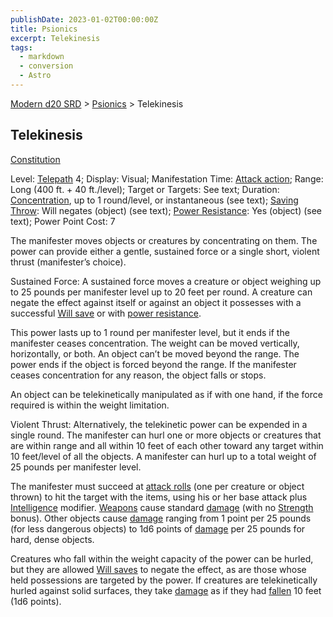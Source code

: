 ```yaml
---
publishDate: 2023-01-02T00:00:00Z
title: Psionics
excerpt: Telekinesis
tags:
  - markdown
  - conversion
  - Astro
---
```


[Modern d20 SRD](/#modernD20) > [Psionics](modern-d20-srd-psionics-index) > Telekinesis

## Telekinesis

[Constitution](modern-d20-srd-basics-ability-scores)

Level: [Telepath](modern-d20-srd-classes-advanced-telepath) 4; Display: Visual; Manifestation Time: [Attack action](modern-d20-srd-combat-attack-actions); Range: Long (400 ft. + 40 ft./level); Target or Targets: See text; Duration: [Concentration](modern-d20-srd-skills-concentration), up to 1 round/level, or instantaneous (see text); [Saving Throw](modern-d20-srd-basics-saving-throws): Will negates (object) (see text); [Power Resistance](modern-d20-srd-special-abilities-power-resistance): Yes (object) (see text); Power Point Cost: 7

The manifester moves objects or creatures by concentrating on them. The power
can provide either a gentle, sustained force or a single short, violent thrust
(manifester’s choice).

Sustained Force: A sustained force moves a creature or object weighing up to 25 pounds per manifester level up to 20 feet per round. A creature can negate the effect against itself or against an object it possesses with a successful [Will save](modern-d20-srd-basics-saving-throws) or with [power resistance](modern-d20-srd-special-abilities-power-resistance).

This power lasts up to 1 round per manifester level, but it ends if the manifester ceases concentration. The weight can be moved vertically, horizontally, or both. An object can’t be moved beyond the range. The power ends if the object is forced beyond the range. If the manifester ceases concentration for any reason, the object falls or stops.

An object can be telekinetically manipulated as if with one hand, if the force required is within the weight limitation.

Violent Thrust: Alternatively, the telekinetic power can be expended in a single round. The manifester can hurl one or more objects or creatures that are within range and all within 10 feet of each other toward any target within 10 feet/level of all the objects. A manifester can hurl up to a total weight of 25 pounds per manifester level.

The manifester must succeed at [attack rolls](modern-d20-srd-combat-attack-roll) (one per creature or object thrown) to hit the target with the items, using his or her base attack plus [Intelligence](modern-d20-srd-basics-ability-scores) modifier. [Weapons](modern-d20-srd-equipment-equipment-weapons) cause standard [damage](modern-d20-srd-combat-damage) (with no [Strength](modern-d20-srd-basics-ability-scores) bonus). Other objects cause [damage](modern-d20-srd-combat-damage) ranging from 1 point per 25 pounds (for less dangerous objects) to 1d6 points of [damage](modern-d20-srd-combat-damage) per 25 pounds for hard, dense objects.

Creatures who fall within the weight capacity of the power can be hurled, but they are allowed [Will saves](modern-d20-srd-basics-saving-throws) to negate the effect, as are those whose held possessions are targeted by the power. If creatures are telekinetically hurled against solid surfaces, they take [damage](modern-d20-srd-combat-damage) as if they had [fallen](modern-d20-srd-environment-hazards-falling) 10 feet (1d6 points).
